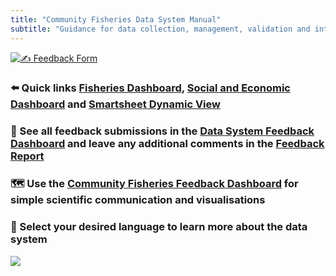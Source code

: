 ```yaml
---
title: "Community Fisheries Data System Manual"
subtitle: "Guidance for data collection, management, validation and interpretation"
---
```


[![✍️ Feedback Form](images/feedbackform.png)](https://app.smartsheet.com/b/form/3464c4c77c1547a49fda7e9062f363f3){width=3in}

### ⬅️ Quick links [Fisheries Dashboard](https://blueventures.shinyapps.io/fisheries-dashboard/), [Social and Economic Dashboard](https://blueventures.shinyapps.io/social-economic-dashboard/) and [Smartsheet Dynamic View](https://dynamicview.smartsheet.com/)

### 📒 See all feedback submissions in the [Data System Feedback Dashboard](https://app.smartsheet.com/b/publish?EQBCT=0fe9f8be74244891850592ecf79175af) and leave any additional comments in the [Feedback Report](https://app.smartsheet.com/dynamicview/views/c171d791-fdce-4176-b5d2-65074bc58933)

### 🗺️ Use the [Community Fisheries Feedback Dashboard](https://blueventures.shinyapps.io/community-feedback/) for simple scientific communication and visualisations

### **🐠 Select your desired language to learn more about the data system**

![](images/BV_wide_photo.jpg)
